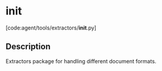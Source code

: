 # __init__

[code:agent/tools/extractors/__init__.py]

## Description

Extractors package for handling different document formats.
